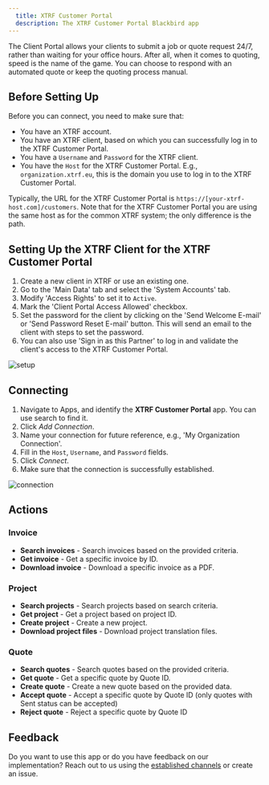 ```yaml
---
  title: XTRF Customer Portal
  description: The XTRF Customer Portal Blackbird app
---
```


<LinkCard title="View on Github" target="_blank" href="https://github.com/bb-io/XTRF-Customer-portal" icon="github" />

The Client Portal allows your clients to submit a job or quote request 24/7, rather than waiting for your office hours. After all, when it comes to quoting, speed is the name of the game. You can choose to respond with an automated quote or keep the quoting process manual.

## Before Setting Up

Before you can connect, you need to make sure that:

- You have an XTRF account.
- You have an XTRF client, based on which you can successfully log in to the XTRF Customer Portal.
- You have a `Username` and `Password` for the XTRF client.
- You have the `Host` for the XTRF Customer Portal. E.g., `organization.xtrf.eu`, this is the domain you use to log in to the XTRF Customer Portal.

Typically, the URL for the XTRF Customer Portal is `https://[your-xtrf-host.com]/customers`. Note that for the XTRF Customer Portal you are using the same host as for the common XTRF system; the only difference is the path.

## Setting Up the XTRF Client for the XTRF Customer Portal

1. Create a new client in XTRF or use an existing one.
2. Go to the 'Main Data' tab and select the 'System Accounts' tab.
3. Modify 'Access Rights' to set it to `Active`.
4. Mark the 'Client Portal Access Allowed' checkbox.
5. Set the password for the client by clicking on the 'Send Welcome E-mail' or 'Send Password Reset E-mail' button. This will send an email to the client with steps to set the password.
6. You can also use 'Sign in as this Partner' to log in and validate the client's access to the XTRF Customer Portal.

![setup](https://raw.githubusercontent.com/bb-io/XTRF-Customer-portal/main//image/README/setup.png)

## Connecting

1. Navigate to Apps, and identify the **XTRF Customer Portal** app. You can use search to find it.
2. Click _Add Connection_.
3. Name your connection for future reference, e.g., 'My Organization Connection'.
4. Fill in the `Host`, `Username`, and `Password` fields.
5. Click _Connect_.
6. Make sure that the connection is successfully established.

![connection](https://raw.githubusercontent.com/bb-io/XTRF-Customer-portal/main//image/README/connection.png)

## Actions

### Invoice

- **Search invoices** - Search invoices based on the provided criteria.
- **Get invoice** - Get a specific invoice by ID.
- **Download invoice** - Download a specific invoice as a PDF.

### Project

- **Search projects** - Search projects based on search criteria.
- **Get project** - Get a project based on project ID.
- **Create project** - Create a new project.
- **Download project files** - Download project translation files.

### Quote

- **Search quotes** - Search quotes based on the provided criteria.
- **Get quote** - Get a specific quote by Quote ID.
- **Create quote** - Create a new quote based on the provided data.
- **Accept quote** - Accept a specific quote by Quote ID (only quotes with Sent status can be accepted)
- **Reject quote** - Reject a specific quote by Quote ID

## Feedback

Do you want to use this app or do you have feedback on our implementation? Reach out to us using the [established channels](https://www.blackbird.io/) or create an issue.

